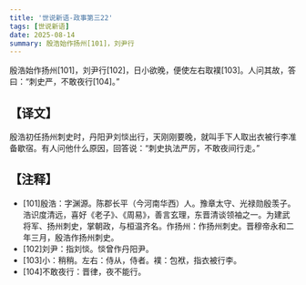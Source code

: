 ```yaml
---
title: '世说新语-政事第三22'
tags: [世说新语]
date: 2025-08-14
summary: 殷浩始作扬州[101]，刘尹行
---
```


殷浩始作扬州[101]，刘尹行[102]，日小欲晚，便使左右取襆[103]。人问其故，答曰：“刺史严，不敢夜行[104]。”

## 【译文】

殷浩初任扬州刺史时，丹阳尹刘惔出行，天刚刚要晚，就叫手下人取出衣被行李准备歇宿。有人问他什么原因，回答说：“刺史执法严厉，不敢夜间行走。”

## 【注释】

- [101]殷浩：字渊源。陈郡长平（今河南华西）人。豫章太守、光禄勋殷羡子。浩识度清远，喜好《老子》、《周易》，善言玄理，东晋清谈领袖之一。为建武将军、扬州刺史，掌朝政，与桓温齐名。作扬州：作扬州刺史。晋穆帝永和二年三月，殷浩作扬州刺史。
- [102]刘尹：指刘惔。惔曾作丹阳尹。
- [103]小：稍稍。左右：侍从，侍者。襆：包袱，指衣被行李。
- [104]不敢夜行：晋律，夜不能行。
